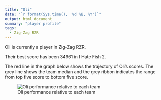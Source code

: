 ```yaml
---
title: "Oli"
date: "`r format(Sys.time(), '%d %B, %Y')`"
output: html_document
summary: "player profile"
tags:
  - Zig-Zag RZR
---
```


Oli is currently a player in Zig-Zag RZR.

Their best score has been 34961 in I Hate Fish 2.

The red line in the graph below shows the trajectory of Oli's scores. The grey line shows the team median and the grey ribbon indicates the range from top five score to bottom five score.

![Oli performance relative to each team](Oli.jpg)
